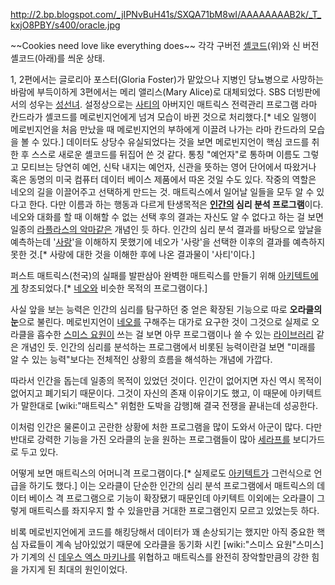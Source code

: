http://2.bp.blogspot.com/_jIPNvBuH41s/SXQA71bM8wI/AAAAAAAAB2k/_T_kxjO8PBY/s400/oracle.jpg

~~Cookies need love like everything does~~
각각 구버전 [[셸]]코드(위)와 신 버전 셸코드(아래)를 씌운 상태.

1, 2편에서는 글로리아 포스터(Gloria Foster)가 맡았으나 지병인 당뇨병으로 사망하는 바람에 부득이하게 3편에서는 메리 앨리스(Mary Alice)로 대체되었다. SBS 더빙판에서의 성우는 [[성선녀]]. 설정상으로는 [[사티]]의 아버지인 매트릭스 전력관리 프로그램 라마 칸드라가 셸코드를 메로빈지언에게 넘겨 모습이 바뀐 것으로 처리했다.[* 네오 일행이 메로빈지언을 처음 만났을 때 메로빈지언의 부하에게 이끌려 나가는 라마 칸드라의 모습을 볼 수 있다.] 데이터도 상당수 유실되었다는 것을 보면 메로빈지언이 핵심 코드를 취한 후 스스로 새로운 셸코드를 뒤집어 쓴 것 같다.
{{{#!html
<iframe width="420" height="315" src="//www.youtube.com/embed/tMF2iyoCAh8" frameborder="0" allowfullscreen></iframe>
}}}
통칭 "예언자"로 통하며 이름도 그렇고 모티브는 당연히 예언, 신탁 내지는 예언자, 신관을 뜻하는 영어 단어에서 따왔거나 혹은 동명의 미국 컴퓨터 데이터 베이스 제품에서 따온 것일 수도 있다. 작중의 역할은 네오의 길을 이끌어주고 선택하게 만드는 것. 매트릭스에서 일어날 일들을 모두 알 수 있다고 한다. 다만 이름과 하는 행동과 다르게 탄생목적은 '''[[인간]]의 심리 분석 프로그램'''이다. 네오와 대화를 할 때 이해할 수 없는 선택 후의 결과는 자신도 알 수 없다고 하는 걸 보면 일종의 [[라플라스의 악마]]같은 개념인 듯 하다. 인간의 심리 분석 결과를 바탕으로 앞날을 예측하는데 '[[사랑]]'을 이해하지 못했기에 네오가 '사랑'을 선택한 이후의 결과를 예측하지 못한 것.[* 사랑에 대한 것을 이해한 후에 나온 결과물이 '사티'이다.]

퍼스트 매트릭스(천국)의 실패를 발판삼아 완벽한 매트릭스를 만들기 위해 [[아키텍트]]에게 창조되었다.[* [[네오(매트릭스)|네오]]와 비슷한 목적의 프로그램이다.]

사실 앞을 보는 능력은 인간의 심리를 탐구하던 중 얻은 확장된 기능으로 따로 '''오라클의 눈'''으로 불린다. 메로빈지언이 [[네오(매트릭스)|네오]]를 구해주는 대가로 요구한 것이 그것으로 실제로 오라클을 흡수한 [[스미스 요원]]이 쓰는 걸 보면 아무 프로그램이나 쓸 수 있는 [[라이브러리]] 같은 개념인 듯. 인간의 심리를 분석하는 프로그램에서 비롯된 능력이란걸 보면 "미래를 알 수 있는 능력"보다는 전체적인 상황의 흐름을 해석하는 개념에 가깝다.

따라서 인간을 돕는데 일종의 목적이 있었던 것이다. 인간이 없어지면 자신 역시 목적이 없어지고 폐기되기 때문이다. 그것이 자신의 존재 이유이기도 했고, 이 때문에 아키텍트가 말한대로 [wiki:"매트릭스" 위험한 도박을 감행]해 결국 전쟁을 끝내는데 성공한다.

이처럼 인간은 물론이고 곤란한 상황에 처한 프로그램을 많이 도와서 아군이 많다. 다만 반대로 강력한 기능을 가진 오라클의 눈을 원하는 프로그램들이 많아 [[세라프]]를 보디가드로 두고 있다.

어떻게 보면 매트릭스의 어머니격 프로그램이다.[* 실제로도 [[아키텍트]]가 그런식으로 언급을 하기도 했다.] 이는 오라클이 단순한 인간의 심리 분석 프로그램에서 매트릭스의 데이터 베이스 격 프로그램으로 기능이 확장됐기 때문인데 아키텍트 이외에는 오라클이 그렇게 매트릭스를 좌지우지 할 수 있을만큼 거대한 프로그램인지 모르고 있었는듯 하다.

비록 메로빈지언에게 코드를 해킹당해서 데이터가 꽤 손상되기는 했지만 아직 중요한 핵심 자료들이 계속 남아있었기 때문에 오라클을 동기화 시킨 [wiki:"스미스 요원"스미스]가 기계의 신 [[데우스 엑스 마키나]]를 위협하고 매트릭스를 완전히 장악할만큼의 강한 힘을 가지게 된 최대의 원인이었다.
